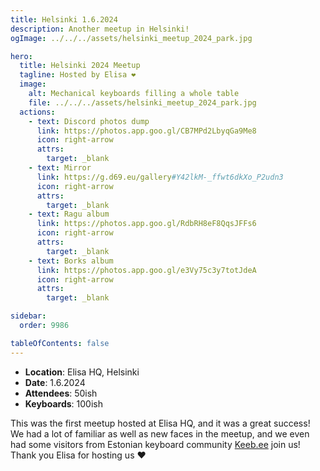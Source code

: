 ```yaml
---
title: Helsinki 1.6.2024
description: Another meetup in Helsinki!
ogImage: ../../../assets/helsinki_meetup_2024_park.jpg

hero:
  title: Helsinki 2024 Meetup
  tagline: Hosted by Elisa ❤️
  image:
    alt: Mechanical keyboards filling a whole table
    file: ../../../assets/helsinki_meetup_2024_park.jpg
  actions:
    - text: Discord photos dump
      link: https://photos.app.goo.gl/CB7MPd2LbyqGa9Me8
      icon: right-arrow
      attrs:
        target: _blank
    - text: Mirror
      link: https://g.d69.eu/gallery#Y42lkM-_ffwt6dkXo_P2udn3
      icon: right-arrow
      attrs:
        target: _blank
    - text: Ragu album
      link: https://photos.app.goo.gl/RdbRH8eF8QqsJFFs6
      icon: right-arrow
      attrs:
        target: _blank
    - text: Borks album
      link: https://photos.app.goo.gl/e3Vy75c3y7totJdeA
      icon: right-arrow
      attrs:
        target: _blank

sidebar:
  order: 9986

tableOfContents: false
---
```


- **Location**: Elisa HQ, Helsinki  
- **Date**: 1.6.2024
- **Attendees**: 50ish
- **Keyboards**: 100ish

This was the first meetup hosted at Elisa HQ, and it was a great success! We had a lot of familiar as well as new faces in the meetup, and we even had some visitors from Estonian keyboard community [Keeb.ee](https://keeb.ee/) join us! Thank you Elisa for hosting us ❤️